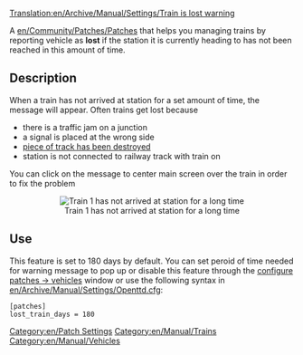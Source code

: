 [[Translation:en/Archive/Manual/Settings/Train is lost warning]]
[[Category:en/Patch Settings]]
[[Category:en/Manual/Trains]]
[[Category:en/Manual/Vehicles]]

A [[en/Community/Patches/Patches]] that helps you managing trains by reporting vehicle as '''lost''' if the station it is currently heading to has not been reached in this amount of time.

== Description ==

When a train has not arrived at station for a set amount of time, the message will appear.
Often trains get lost because
<ul>
<li>there is a traffic jam on a junction</li>
<li>a signal is placed at the wrong side</li>
<li>[[en/Manual/Disasters|piece of track has been destroyed]]</li>
<li>station is not connected to railway track with train on</li>
</ul>

You can click on the message to center main screen over the train in order to fix the problem

<center>[[File:en/Archive/Manual/Settings/Losttrain.png|center|frame|Train 1 has not arrived at station for a long time]]</center>
== Use ==
This feature is set to 180 days by default. You can set peroid of time needed for warning message to pop up or disable this feature through the [[en/Archive/Manual/Settings/Configuring patches/Vehicles|configure patches -> vehicles]] window or use the following syntax in [[en/Archive/Manual/Settings/Openttd.cfg]]:

<pre>
[patches]
lost_train_days = 180
</pre>